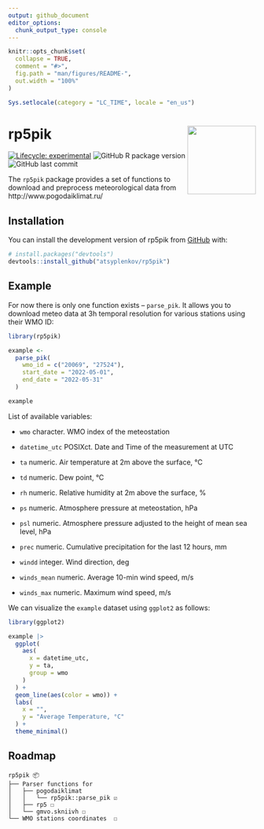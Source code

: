 ```yaml
---
output: github_document
editor_options: 
  chunk_output_type: console
---
```


<!-- README.md is generated from README.Rmd. Please edit that file -->

```r
knitr::opts_chunk$set(
  collapse = TRUE,
  comment = "#>",
  fig.path = "man/figures/README-",
  out.width = "100%"
)

Sys.setlocale(category = "LC_TIME", locale = "en_us")
```

# rp5pik <img src="man/figures/rp5pik_logo.png" align="right" height="139" />

<!-- badges: start -->
[![Lifecycle: experimental](https://img.shields.io/badge/lifecycle-experimental-orange.svg)](https://lifecycle.r-lib.org/articles/stages.html#experimental)
![GitHub R package version](https://img.shields.io/github/r-package/v/atsyplenkov/rp5pik?label=github)
![GitHub last commit](https://img.shields.io/github/last-commit/atsyplenkov/rp5pik)
<!-- badges: end -->

The `rp5pik` package provides a set of functions to download and preprocess meteorological data from http://www.pogodaiklimat.ru/

## Installation

You can install the development version of rp5pik from [GitHub](https://github.com/) with:

``` r
# install.packages("devtools")
devtools::install_github("atsyplenkov/rp5pik")
```

## Example

For now there is only one function exists -- `parse_pik`. It allows you to download meteo data at 3h temporal resolution for various stations using their WMO ID:

```r
library(rp5pik)

example <-
  parse_pik(
    wmo_id = c("20069", "27524"),
    start_date = "2022-05-01",
    end_date = "2022-05-31"
  )

example
```

List of available variables:

- `wmo`
character. WMO index of the meteostation

- `datetime_utc`
POSIXct. Date and Time of the measurement at UTC

- `ta`
numeric. Air temperature at 2m above the surface, °C

- `td`
numeric. Dew point, °C

- `rh`
numeric. Relative humidity at 2m above the surface, %

- `ps`
numeric. Atmosphere pressure at meteostation, hPa

- `psl`
numeric. Atmosphere pressure adjusted to the height of mean sea level, hPa

- `prec`
numeric. Cumulative precipitation for the last 12 hours, mm

- `windd`
integer. Wind direction, deg

- `winds_mean`
numeric. Average 10-min wind speed, m/s

- `winds_max`
numeric. Maximum wind speed, m/s

We can visualize the `example` dataset using `ggplot2` as follows:
```r
library(ggplot2)

example |> 
  ggplot(
    aes(
      x = datetime_utc,
      y = ta,
      group = wmo
    )
  ) +
  geom_line(aes(color = wmo)) +
  labs(
    x = "",
    y = "Average Temperature, °C"
  ) +
  theme_minimal()

```

## Roadmap
```
rp5pik 📦
├── Parser functions for
│   ├── pogodaiklimat
│   │   └── rp5pik::parse_pik ☑
│   ├── rp5 ☐
│   └── gmvo.skniivh ☐
└── WMO stations coordinates  ☐
```
